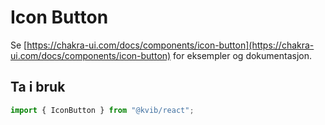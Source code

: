 
<Meta title="Komponenter/Icon Button" />

# Icon Button

Se [https://chakra-ui.com/docs/components/icon-button](https://chakra-ui.com/docs/components/icon-button) for eksempler og dokumentasjon.

## Ta i bruk

```jsx
import { IconButton } from "@kvib/react";
```
